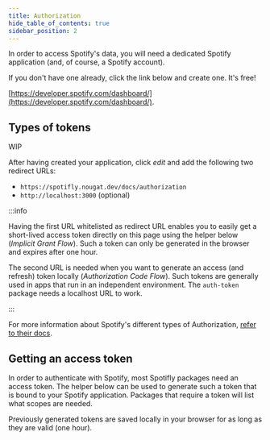 ```yaml
---
title: Authorization
hide_table_of_contents: true
sidebar_position: 2
---
```


In order to access Spotify's data, you will need a dedicated Spotify application (and, of course, a Spotify account).

If you don't have one already, click the link below and create one. It's free!

[https://developer.spotify.com/dashboard/](https://developer.spotify.com/dashboard/).

## Types of tokens

WIP

After having created your application, click _edit_ and add the following two redirect URLs:

- `https://spotifly.nougat.dev/docs/authorization`
- `http://localhost:3000` (optional)

:::info

Having the first URL whitelisted as redirect URL enables you to easily get a short-lived access token directly on this page using the helper below (_Implicit Grant Flow_). Such a token can only be generated in the browser and expires after one hour.

The second URL is needed when you want to generate an access (and refresh) token locally (_Authorization Code Flow_). Such tokens are generally used in apps that run in an independent environment. The `auth-token` package needs a localhost URL to work.

:::

For more information about Spotify's different types of Authorization, [refer to their docs](https://developer.spotify.com/documentation/general/guides/authorization/).

## Getting an access token

In order to authenticate with Spotify, most Spotifly packages need an access token. The helper below can be used to generate such a token that is bound to your Spotify application. Packages that require a token will list what scopes are needed.

Previously generated tokens are saved locally in your browser for as long as they are valid (one hour).


<AuthTokenForm />

